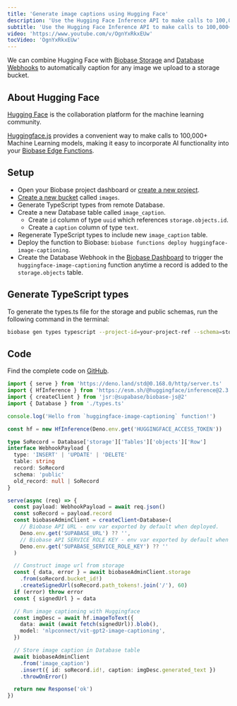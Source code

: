 ```yaml
---
title: 'Generate image captions using Hugging Face'
description: 'Use the Hugging Face Inference API to make calls to 100,000+ Machine Learning models from Biobase Edge Functions.'
subtitle: 'Use the Hugging Face Inference API to make calls to 100,000+ Machine Learning models from Biobase Edge Functions.'
video: 'https://www.youtube.com/v/OgnYxRkxEUw'
tocVideo: 'OgnYxRkxEUw'
---
```


We can combine Hugging Face with [Biobase Storage](https://biobase.com/storage) and [Database Webhooks](https://biobase.com/docs/guides/database/webhooks) to automatically caption for any image we upload to a storage bucket.

## About Hugging Face

[Hugging Face](https://huggingface.co/) is the collaboration platform for the machine learning community.

[Huggingface.js](https://huggingface.co/docs/huggingface.js/index) provides a convenient way to make calls to 100,000+ Machine Learning models, making it easy to incorporate AI functionality into your [Biobase Edge Functions](https://biobase.com/edge-functions).

## Setup

- Open your Biobase project dashboard or [create a new project](https://biobase.com/dashboard/projects).
- [Create a new bucket](https://biobase.com/dashboard/project/_/storage/buckets) called `images`.
- Generate TypeScript types from remote Database.
- Create a new Database table called `image_caption`.
  - Create `id` column of type `uuid` which references `storage.objects.id`.
  - Create a `caption` column of type `text`.
- Regenerate TypeScript types to include new `image_caption` table.
- Deploy the function to Biobase: `biobase functions deploy huggingface-image-captioning`.
- Create the Database Webhook in the [Biobase Dashboard](https://biobase.com/dashboard/project/_/database/hooks) to trigger the `huggingface-image-captioning` function anytime a record is added to the `storage.objects` table.

## Generate TypeScript types

To generate the types.ts file for the storage and public schemas, run the following command in the terminal:

```bash
biobase gen types typescript --project-id=your-project-ref --schema=storage,public > biobase/functions/huggingface-image-captioning/types.ts
```

## Code

Find the complete code on [GitHub](https://github.com/biobase-ai/biobase/tree/master/examples/edge-functions/biobase/functions/huggingface-image-captioning).

```ts
import { serve } from 'https://deno.land/std@0.168.0/http/server.ts'
import { HfInference } from 'https://esm.sh/@huggingface/inference@2.3.2'
import { createClient } from 'jsr:@supabase/biobase-js@2'
import { Database } from './types.ts'

console.log('Hello from `huggingface-image-captioning` function!')

const hf = new HfInference(Deno.env.get('HUGGINGFACE_ACCESS_TOKEN'))

type SoRecord = Database['storage']['Tables']['objects']['Row']
interface WebhookPayload {
  type: 'INSERT' | 'UPDATE' | 'DELETE'
  table: string
  record: SoRecord
  schema: 'public'
  old_record: null | SoRecord
}

serve(async (req) => {
  const payload: WebhookPayload = await req.json()
  const soRecord = payload.record
  const biobaseAdminClient = createClient<Database>(
    // Biobase API URL - env var exported by default when deployed.
    Deno.env.get('SUPABASE_URL') ?? '',
    // Biobase API SERVICE ROLE KEY - env var exported by default when deployed.
    Deno.env.get('SUPABASE_SERVICE_ROLE_KEY') ?? ''
  )

  // Construct image url from storage
  const { data, error } = await biobaseAdminClient.storage
    .from(soRecord.bucket_id!)
    .createSignedUrl(soRecord.path_tokens!.join('/'), 60)
  if (error) throw error
  const { signedUrl } = data

  // Run image captioning with Huggingface
  const imgDesc = await hf.imageToText({
    data: await (await fetch(signedUrl)).blob(),
    model: 'nlpconnect/vit-gpt2-image-captioning',
  })

  // Store image caption in Database table
  await biobaseAdminClient
    .from('image_caption')
    .insert({ id: soRecord.id!, caption: imgDesc.generated_text })
    .throwOnError()

  return new Response('ok')
})
```
